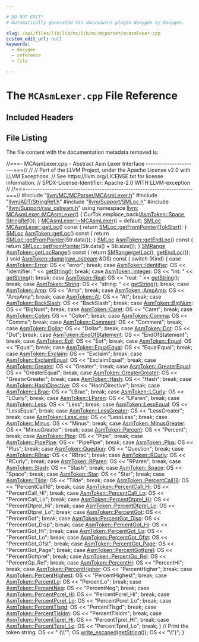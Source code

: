 ```yaml
---

# DO NOT EDIT!
# Automatically generated via docusaurus-plugin-doxygen by Doxygen.

slug: /api/files/lib/lib/mc/lib/mc/mcparser/mcasmlexer-cpp
custom_edit_url: null
keywords:
  - doxygen
  - reference
  - file

---
```





# The `MCAsmLexer.cpp` File Reference

<DoxygenPage pluginConfig={pluginConfig}>



## Included Headers

<IncludesList>
<IncludesListItem
  filePath="llvm/MC/MCParser/MCAsmLexer.h"
  permalink="/docs/api/files/include/include/llvm/include/llvm/mc/include/llvm/mc/mcparser/mcasmlexer-h"
  isLocal="true" />
<IncludesListItem
  filePath="llvm/ADT/StringRef.h"
  permalink="/docs/api/files/include/include/llvm/include/llvm/adt/stringref-h"
  isLocal="true" />
<IncludesListItem
  filePath="llvm/Support/SMLoc.h"
  permalink="/docs/api/files/include/include/llvm/include/llvm/support/smloc-h"
  isLocal="true" />
<IncludesListItem
  filePath="llvm/Support/raw_ostream.h"
  permalink="/docs/api/files/include/include/llvm/include/llvm/support/raw-ostream-h"
  isLocal="true" />
</IncludesList>


## File Listing

The file content with the documentation metadata removed is:

<ProgramListing>

<Link id="l00001" /><CodeLine lineNumber="1"><Highlight kind="comment">//===- MCAsmLexer.cpp - Abstract Asm Lexer Interface ----------------------===//</Highlight><Highlight kind="normal"></Highlight></CodeLine>
<Link id="l00002" /><CodeLine lineNumber="2"><Highlight kind="normal"></Highlight><Highlight kind="comment">//</Highlight><Highlight kind="normal"></Highlight></CodeLine>
<Link id="l00003" /><CodeLine lineNumber="3"><Highlight kind="normal"></Highlight><Highlight kind="comment">// Part of the LLVM Project, under the Apache License v2.0 with LLVM Exceptions.</Highlight><Highlight kind="normal"></Highlight></CodeLine>
<Link id="l00004" /><CodeLine lineNumber="4"><Highlight kind="normal"></Highlight><Highlight kind="comment">// See https://llvm.org/LICENSE.txt for license information.</Highlight><Highlight kind="normal"></Highlight></CodeLine>
<Link id="l00005" /><CodeLine lineNumber="5"><Highlight kind="normal"></Highlight><Highlight kind="comment">// SPDX-License-Identifier: Apache-2.0 WITH LLVM-exception</Highlight><Highlight kind="normal"></Highlight></CodeLine>
<Link id="l00006" /><CodeLine lineNumber="6"><Highlight kind="normal"></Highlight><Highlight kind="comment">//</Highlight><Highlight kind="normal"></Highlight></CodeLine>
<Link id="l00007" /><CodeLine lineNumber="7"><Highlight kind="normal"></Highlight><Highlight kind="comment">//===----------------------------------------------------------------------===//</Highlight><Highlight kind="normal"></Highlight></CodeLine>
<Link id="l00008" /><CodeLine lineNumber="8"><Highlight kind="normal"></Highlight></CodeLine>
<Link id="l00009" /><CodeLine lineNumber="9"><Highlight kind="normal"></Highlight><Highlight kind="preprocessor">#include &quot;<a href="/docs/api/files/include/include/llvm/include/llvm/mc/include/llvm/mc/mcparser/mcasmlexer-h">llvm/MC/MCParser/MCAsmLexer.h</a>&quot;</Highlight><Highlight kind="normal"></Highlight></CodeLine>
<Link id="l00010" /><CodeLine lineNumber="10"><Highlight kind="normal"></Highlight><Highlight kind="preprocessor">#include &quot;<a href="/docs/api/files/include/include/llvm/include/llvm/adt/stringref-h">llvm/ADT/StringRef.h</a>&quot;</Highlight><Highlight kind="normal"></Highlight></CodeLine>
<Link id="l00011" /><CodeLine lineNumber="11"><Highlight kind="normal"></Highlight><Highlight kind="preprocessor">#include &quot;<a href="/docs/api/files/include/include/llvm/include/llvm/support/smloc-h">llvm/Support/SMLoc.h</a>&quot;</Highlight><Highlight kind="normal"></Highlight></CodeLine>
<Link id="l00012" /><CodeLine lineNumber="12"><Highlight kind="normal"></Highlight><Highlight kind="preprocessor">#include &quot;<a href="/docs/api/files/include/include/llvm/include/llvm/support/raw-ostream-h">llvm/Support/raw&#95;ostream.h</a>&quot;</Highlight><Highlight kind="normal"></Highlight></CodeLine>
<Link id="l00013" /><CodeLine lineNumber="13"><Highlight kind="normal"></Highlight></CodeLine>
<Link id="l00014" /><CodeLine lineNumber="14"><Highlight kind="normal"></Highlight><Highlight kind="keyword">using namespace </Highlight><Highlight kind="normal"><a href="/docs/api/namespaces/llvm">llvm</a>;</Highlight></CodeLine>
<Link id="l00015" /><CodeLine lineNumber="15"><Highlight kind="normal"></Highlight></CodeLine>
<Link id="l00016" /><CodeLine lineNumber="16" lineLink="/docs/api/classes/llvm/mcasmlexer/#a8cc9a9558fc4a9b798c4e4e678a10d83"><Highlight kind="normal"><a href="/docs/api/classes/llvm/mcasmlexer/#a8cc9a9558fc4a9b798c4e4e678a10d83">MCAsmLexer::MCAsmLexer</a>() &#123;</Highlight></CodeLine>
<Link id="l00017" /><CodeLine lineNumber="17"><Highlight kind="normal">  CurTok.emplace&#95;back(<a href="/docs/api/classes/llvm/asmtoken/#ab4316e41520ea53f789582c25bbec039a1ff20331fe667c9bf3a49cc28516155e">AsmToken::Space</a>, <a href="/docs/api/classes/llvm/stringref">StringRef</a>());</Highlight></CodeLine>
<Link id="l00018" /><CodeLine lineNumber="18"><Highlight kind="normal">&#125;</Highlight></CodeLine>
<Link id="l00019" /><CodeLine lineNumber="19"><Highlight kind="normal"></Highlight></CodeLine>
<Link id="l00020" /><CodeLine lineNumber="20"><Highlight kind="normal"><a href="/docs/api/classes/llvm/mcasmlexer/#abbdbaf82bb70736c2652c0e2d12e463c">MCAsmLexer::~MCAsmLexer</a>() = </Highlight><Highlight kind="keywordflow">default</Highlight><Highlight kind="normal">;</Highlight></CodeLine>
<Link id="l00021" /><CodeLine lineNumber="21"><Highlight kind="normal"></Highlight></CodeLine>
<Link id="l00022" /><CodeLine lineNumber="22" lineLink="/docs/api/classes/llvm/mcasmlexer/#a54bfbf3752a7a79c026b8ffe73308cb6"><Highlight kind="normal"><a href="/docs/api/classes/llvm/smloc">SMLoc</a> <a href="/docs/api/classes/llvm/mcasmlexer/#a54bfbf3752a7a79c026b8ffe73308cb6">MCAsmLexer::getLoc</a>()</Highlight><Highlight kind="keyword"> const </Highlight><Highlight kind="normal">&#123;</Highlight></CodeLine>
<Link id="l00023" /><CodeLine lineNumber="23"><Highlight kind="normal">  </Highlight><Highlight kind="keywordflow">return</Highlight><Highlight kind="normal"> <a href="/docs/api/classes/llvm/smloc/#a16ebb09610e55f63cfc55f28e3a56ad5">SMLoc::getFromPointer</a>(<a href="/docs/api/classes/llvm/mcasmlexer/#aac2076dcf6a840f61d7fe9a8c4700f19">TokStart</a>);</Highlight></CodeLine>
<Link id="l00024" /><CodeLine lineNumber="24"><Highlight kind="normal">&#125;</Highlight></CodeLine>
<Link id="l00025" /><CodeLine lineNumber="25"><Highlight kind="normal"></Highlight></CodeLine>
<Link id="l00026" /><CodeLine lineNumber="26" lineLink="/docs/api/classes/llvm/asmtoken/#a16611db1be4d04f03c570d9302504c04"><Highlight kind="normal"><a href="/docs/api/classes/llvm/smloc">SMLoc</a> <a href="/docs/api/classes/llvm/asmtoken/#a16611db1be4d04f03c570d9302504c04">AsmToken::getLoc</a>()</Highlight><Highlight kind="keyword"> const </Highlight><Highlight kind="normal">&#123;</Highlight></CodeLine>
<Link id="l00027" /><CodeLine lineNumber="27"><Highlight kind="normal">  </Highlight><Highlight kind="keywordflow">return</Highlight><Highlight kind="normal"> <a href="/docs/api/classes/llvm/smloc/#a16ebb09610e55f63cfc55f28e3a56ad5">SMLoc::getFromPointer</a>(Str.data());</Highlight></CodeLine>
<Link id="l00028" /><CodeLine lineNumber="28"><Highlight kind="normal">&#125;</Highlight></CodeLine>
<Link id="l00029" /><CodeLine lineNumber="29"><Highlight kind="normal"></Highlight></CodeLine>
<Link id="l00030" /><CodeLine lineNumber="30" lineLink="/docs/api/classes/llvm/asmtoken/#a9e6496a765eb2a14512ca0d5f48185fa"><Highlight kind="normal"><a href="/docs/api/classes/llvm/smloc">SMLoc</a> <a href="/docs/api/classes/llvm/asmtoken/#a9e6496a765eb2a14512ca0d5f48185fa">AsmToken::getEndLoc</a>()</Highlight><Highlight kind="keyword"> const </Highlight><Highlight kind="normal">&#123;</Highlight></CodeLine>
<Link id="l00031" /><CodeLine lineNumber="31"><Highlight kind="normal">  </Highlight><Highlight kind="keywordflow">return</Highlight><Highlight kind="normal"> <a href="/docs/api/classes/llvm/smloc/#a16ebb09610e55f63cfc55f28e3a56ad5">SMLoc::getFromPointer</a>(Str.data() + Str.size());</Highlight></CodeLine>
<Link id="l00032" /><CodeLine lineNumber="32"><Highlight kind="normal">&#125;</Highlight></CodeLine>
<Link id="l00033" /><CodeLine lineNumber="33"><Highlight kind="normal"></Highlight></CodeLine>
<Link id="l00034" /><CodeLine lineNumber="34" lineLink="/docs/api/classes/llvm/asmtoken/#ad7c6d7b4ff05167be0f9ede415eedaf5"><Highlight kind="normal"><a href="/docs/api/classes/llvm/smrange">SMRange</a> <a href="/docs/api/classes/llvm/asmtoken/#ad7c6d7b4ff05167be0f9ede415eedaf5">AsmToken::getLocRange</a>()</Highlight><Highlight kind="keyword"> const </Highlight><Highlight kind="normal">&#123;</Highlight></CodeLine>
<Link id="l00035" /><CodeLine lineNumber="35"><Highlight kind="normal">  </Highlight><Highlight kind="keywordflow">return</Highlight><Highlight kind="normal"> <a href="/docs/api/classes/llvm/smrange">SMRange</a>(<a href="/docs/api/classes/llvm/asmtoken/#a16611db1be4d04f03c570d9302504c04">getLoc</a>(), <a href="/docs/api/classes/llvm/asmtoken/#a9e6496a765eb2a14512ca0d5f48185fa">getEndLoc</a>());</Highlight></CodeLine>
<Link id="l00036" /><CodeLine lineNumber="36"><Highlight kind="normal">&#125;</Highlight></CodeLine>
<Link id="l00037" /><CodeLine lineNumber="37"><Highlight kind="normal"></Highlight></CodeLine>
<Link id="l00038" /><CodeLine lineNumber="38" lineLink="/docs/api/classes/llvm/asmtoken/#a9e8e74c88aca8715d0c131ce35b75387"><Highlight kind="normal"></Highlight><Highlight kind="keywordtype">void</Highlight><Highlight kind="normal"> <a href="/docs/api/classes/llvm/asmtoken/#a9e8e74c88aca8715d0c131ce35b75387">AsmToken::dump</a>(<a href="/docs/api/classes/llvm/raw-ostream">raw&#95;ostream</a> &amp;OS)</Highlight><Highlight kind="keyword"> const </Highlight><Highlight kind="normal">&#123;</Highlight></CodeLine>
<Link id="l00039" /><CodeLine lineNumber="39"><Highlight kind="normal">  </Highlight><Highlight kind="keywordflow">switch</Highlight><Highlight kind="normal"> (Kind) &#123;</Highlight></CodeLine>
<Link id="l00040" /><CodeLine lineNumber="40"><Highlight kind="normal">  </Highlight><Highlight kind="keywordflow">case</Highlight><Highlight kind="normal"> <a href="/docs/api/classes/llvm/asmtoken/#ab4316e41520ea53f789582c25bbec039a1a7046e38c86395ad911f3f0d86b1012">AsmToken::Error</a>:</Highlight></CodeLine>
<Link id="l00041" /><CodeLine lineNumber="41"><Highlight kind="normal">    OS &lt;&lt; </Highlight><Highlight kind="stringliteral">&quot;error&quot;</Highlight><Highlight kind="normal">;</Highlight></CodeLine>
<Link id="l00042" /><CodeLine lineNumber="42"><Highlight kind="normal">    </Highlight><Highlight kind="keywordflow">break</Highlight><Highlight kind="normal">;</Highlight></CodeLine>
<Link id="l00043" /><CodeLine lineNumber="43"><Highlight kind="normal">  </Highlight><Highlight kind="keywordflow">case</Highlight><Highlight kind="normal"> <a href="/docs/api/classes/llvm/asmtoken/#ab4316e41520ea53f789582c25bbec039a806fe218bb80f0671afdad4cec36569b">AsmToken::Identifier</a>:</Highlight></CodeLine>
<Link id="l00044" /><CodeLine lineNumber="44"><Highlight kind="normal">    OS &lt;&lt; </Highlight><Highlight kind="stringliteral">&quot;identifier: &quot;</Highlight><Highlight kind="normal"> &lt;&lt; <a href="/docs/api/classes/llvm/asmtoken/#a3168618a19701d0fb78aefb4d4e664de">getString</a>();</Highlight></CodeLine>
<Link id="l00045" /><CodeLine lineNumber="45"><Highlight kind="normal">    </Highlight><Highlight kind="keywordflow">break</Highlight><Highlight kind="normal">;</Highlight></CodeLine>
<Link id="l00046" /><CodeLine lineNumber="46"><Highlight kind="normal">  </Highlight><Highlight kind="keywordflow">case</Highlight><Highlight kind="normal"> <a href="/docs/api/classes/llvm/asmtoken/#ab4316e41520ea53f789582c25bbec039a2369278b71442a32bd6a7f6a6f411033">AsmToken::Integer</a>:</Highlight></CodeLine>
<Link id="l00047" /><CodeLine lineNumber="47"><Highlight kind="normal">    OS &lt;&lt; </Highlight><Highlight kind="stringliteral">&quot;int: &quot;</Highlight><Highlight kind="normal"> &lt;&lt; <a href="/docs/api/classes/llvm/asmtoken/#a3168618a19701d0fb78aefb4d4e664de">getString</a>();</Highlight></CodeLine>
<Link id="l00048" /><CodeLine lineNumber="48"><Highlight kind="normal">    </Highlight><Highlight kind="keywordflow">break</Highlight><Highlight kind="normal">;</Highlight></CodeLine>
<Link id="l00049" /><CodeLine lineNumber="49"><Highlight kind="normal">  </Highlight><Highlight kind="keywordflow">case</Highlight><Highlight kind="normal"> <a href="/docs/api/classes/llvm/asmtoken/#ab4316e41520ea53f789582c25bbec039ad1efc309b8dfe9289db5493d71569f0b">AsmToken::Real</a>:</Highlight></CodeLine>
<Link id="l00050" /><CodeLine lineNumber="50"><Highlight kind="normal">    OS &lt;&lt; </Highlight><Highlight kind="stringliteral">&quot;real: &quot;</Highlight><Highlight kind="normal"> &lt;&lt; <a href="/docs/api/classes/llvm/asmtoken/#a3168618a19701d0fb78aefb4d4e664de">getString</a>();</Highlight></CodeLine>
<Link id="l00051" /><CodeLine lineNumber="51"><Highlight kind="normal">    </Highlight><Highlight kind="keywordflow">break</Highlight><Highlight kind="normal">;</Highlight></CodeLine>
<Link id="l00052" /><CodeLine lineNumber="52"><Highlight kind="normal">  </Highlight><Highlight kind="keywordflow">case</Highlight><Highlight kind="normal"> <a href="/docs/api/classes/llvm/asmtoken/#ab4316e41520ea53f789582c25bbec039a18d693ac4253b089ce44aa602246fe58">AsmToken::String</a>:</Highlight></CodeLine>
<Link id="l00053" /><CodeLine lineNumber="53"><Highlight kind="normal">    OS &lt;&lt; </Highlight><Highlight kind="stringliteral">&quot;string: &quot;</Highlight><Highlight kind="normal"> &lt;&lt; <a href="/docs/api/classes/llvm/asmtoken/#a3168618a19701d0fb78aefb4d4e664de">getString</a>();</Highlight></CodeLine>
<Link id="l00054" /><CodeLine lineNumber="54"><Highlight kind="normal">    </Highlight><Highlight kind="keywordflow">break</Highlight><Highlight kind="normal">;</Highlight></CodeLine>
<Link id="l00055" /><CodeLine lineNumber="55"><Highlight kind="normal"></Highlight></CodeLine>
<Link id="l00056" /><CodeLine lineNumber="56"><Highlight kind="normal">  </Highlight><Highlight kind="keywordflow">case</Highlight><Highlight kind="normal"> <a href="/docs/api/classes/llvm/asmtoken/#ab4316e41520ea53f789582c25bbec039a829ba931cbc81b6741c399abca551130">AsmToken::Amp</a>:                OS &lt;&lt; </Highlight><Highlight kind="stringliteral">&quot;Amp&quot;</Highlight><Highlight kind="normal">; </Highlight><Highlight kind="keywordflow">break</Highlight><Highlight kind="normal">;</Highlight></CodeLine>
<Link id="l00057" /><CodeLine lineNumber="57"><Highlight kind="normal">  </Highlight><Highlight kind="keywordflow">case</Highlight><Highlight kind="normal"> <a href="/docs/api/classes/llvm/asmtoken/#ab4316e41520ea53f789582c25bbec039a4f6152e3e4d07396f01fcee52f9e6a8d">AsmToken::AmpAmp</a>:             OS &lt;&lt; </Highlight><Highlight kind="stringliteral">&quot;AmpAmp&quot;</Highlight><Highlight kind="normal">; </Highlight><Highlight kind="keywordflow">break</Highlight><Highlight kind="normal">;</Highlight></CodeLine>
<Link id="l00058" /><CodeLine lineNumber="58"><Highlight kind="normal">  </Highlight><Highlight kind="keywordflow">case</Highlight><Highlight kind="normal"> <a href="/docs/api/classes/llvm/asmtoken/#ab4316e41520ea53f789582c25bbec039a4aeb4b633eccde6dcae9b02af09c8302">AsmToken::At</a>:                 OS &lt;&lt; </Highlight><Highlight kind="stringliteral">&quot;At&quot;</Highlight><Highlight kind="normal">; </Highlight><Highlight kind="keywordflow">break</Highlight><Highlight kind="normal">;</Highlight></CodeLine>
<Link id="l00059" /><CodeLine lineNumber="59"><Highlight kind="normal">  </Highlight><Highlight kind="keywordflow">case</Highlight><Highlight kind="normal"> <a href="/docs/api/classes/llvm/asmtoken/#ab4316e41520ea53f789582c25bbec039a3690783ddbc5a9d0f0f3c94f48dcf052">AsmToken::BackSlash</a>:          OS &lt;&lt; </Highlight><Highlight kind="stringliteral">&quot;BackSlash&quot;</Highlight><Highlight kind="normal">; </Highlight><Highlight kind="keywordflow">break</Highlight><Highlight kind="normal">;</Highlight></CodeLine>
<Link id="l00060" /><CodeLine lineNumber="60"><Highlight kind="normal">  </Highlight><Highlight kind="keywordflow">case</Highlight><Highlight kind="normal"> <a href="/docs/api/classes/llvm/asmtoken/#ab4316e41520ea53f789582c25bbec039a8792e8ff663b631c3d0069d1655c7b45">AsmToken::BigNum</a>:             OS &lt;&lt; </Highlight><Highlight kind="stringliteral">&quot;BigNum&quot;</Highlight><Highlight kind="normal">; </Highlight><Highlight kind="keywordflow">break</Highlight><Highlight kind="normal">;</Highlight></CodeLine>
<Link id="l00061" /><CodeLine lineNumber="61"><Highlight kind="normal">  </Highlight><Highlight kind="keywordflow">case</Highlight><Highlight kind="normal"> <a href="/docs/api/classes/llvm/asmtoken/#ab4316e41520ea53f789582c25bbec039a37166ce08fbc1f81e0b1637575f3f116">AsmToken::Caret</a>:              OS &lt;&lt; </Highlight><Highlight kind="stringliteral">&quot;Caret&quot;</Highlight><Highlight kind="normal">; </Highlight><Highlight kind="keywordflow">break</Highlight><Highlight kind="normal">;</Highlight></CodeLine>
<Link id="l00062" /><CodeLine lineNumber="62"><Highlight kind="normal">  </Highlight><Highlight kind="keywordflow">case</Highlight><Highlight kind="normal"> <a href="/docs/api/classes/llvm/asmtoken/#ab4316e41520ea53f789582c25bbec039a29a91140113f0cc0421255bec47955f5">AsmToken::Colon</a>:              OS &lt;&lt; </Highlight><Highlight kind="stringliteral">&quot;Colon&quot;</Highlight><Highlight kind="normal">; </Highlight><Highlight kind="keywordflow">break</Highlight><Highlight kind="normal">;</Highlight></CodeLine>
<Link id="l00063" /><CodeLine lineNumber="63"><Highlight kind="normal">  </Highlight><Highlight kind="keywordflow">case</Highlight><Highlight kind="normal"> <a href="/docs/api/classes/llvm/asmtoken/#ab4316e41520ea53f789582c25bbec039ac4b2675d2cb80935b789d9f140092e25">AsmToken::Comma</a>:              OS &lt;&lt; </Highlight><Highlight kind="stringliteral">&quot;Comma&quot;</Highlight><Highlight kind="normal">; </Highlight><Highlight kind="keywordflow">break</Highlight><Highlight kind="normal">;</Highlight></CodeLine>
<Link id="l00064" /><CodeLine lineNumber="64"><Highlight kind="normal">  </Highlight><Highlight kind="keywordflow">case</Highlight><Highlight kind="normal"> <a href="/docs/api/classes/llvm/asmtoken/#ab4316e41520ea53f789582c25bbec039a0765774402d06b304b3f4bee2e6231ed">AsmToken::Comment</a>:            OS &lt;&lt; </Highlight><Highlight kind="stringliteral">&quot;Comment&quot;</Highlight><Highlight kind="normal">; </Highlight><Highlight kind="keywordflow">break</Highlight><Highlight kind="normal">;</Highlight></CodeLine>
<Link id="l00065" /><CodeLine lineNumber="65"><Highlight kind="normal">  </Highlight><Highlight kind="keywordflow">case</Highlight><Highlight kind="normal"> <a href="/docs/api/classes/llvm/asmtoken/#ab4316e41520ea53f789582c25bbec039aaf57ac1b90bbb375414e2fd3fc15bf4c">AsmToken::Dollar</a>:             OS &lt;&lt; </Highlight><Highlight kind="stringliteral">&quot;Dollar&quot;</Highlight><Highlight kind="normal">; </Highlight><Highlight kind="keywordflow">break</Highlight><Highlight kind="normal">;</Highlight></CodeLine>
<Link id="l00066" /><CodeLine lineNumber="66"><Highlight kind="normal">  </Highlight><Highlight kind="keywordflow">case</Highlight><Highlight kind="normal"> <a href="/docs/api/classes/llvm/asmtoken/#ab4316e41520ea53f789582c25bbec039ae95926c6ea560f4332395213cc7519e9">AsmToken::Dot</a>:                OS &lt;&lt; </Highlight><Highlight kind="stringliteral">&quot;Dot&quot;</Highlight><Highlight kind="normal">; </Highlight><Highlight kind="keywordflow">break</Highlight><Highlight kind="normal">;</Highlight></CodeLine>
<Link id="l00067" /><CodeLine lineNumber="67"><Highlight kind="normal">  </Highlight><Highlight kind="keywordflow">case</Highlight><Highlight kind="normal"> <a href="/docs/api/classes/llvm/asmtoken/#ab4316e41520ea53f789582c25bbec039ae10c5f59f330bfd15608e1dda213a98f">AsmToken::EndOfStatement</a>:     OS &lt;&lt; </Highlight><Highlight kind="stringliteral">&quot;EndOfStatement&quot;</Highlight><Highlight kind="normal">; </Highlight><Highlight kind="keywordflow">break</Highlight><Highlight kind="normal">;</Highlight></CodeLine>
<Link id="l00068" /><CodeLine lineNumber="68"><Highlight kind="normal">  </Highlight><Highlight kind="keywordflow">case</Highlight><Highlight kind="normal"> <a href="/docs/api/classes/llvm/asmtoken/#ab4316e41520ea53f789582c25bbec039a14d71ecb88bb35bca6ec98ef99813bad">AsmToken::Eof</a>:                OS &lt;&lt; </Highlight><Highlight kind="stringliteral">&quot;Eof&quot;</Highlight><Highlight kind="normal">; </Highlight><Highlight kind="keywordflow">break</Highlight><Highlight kind="normal">;</Highlight></CodeLine>
<Link id="l00069" /><CodeLine lineNumber="69"><Highlight kind="normal">  </Highlight><Highlight kind="keywordflow">case</Highlight><Highlight kind="normal"> <a href="/docs/api/classes/llvm/asmtoken/#ab4316e41520ea53f789582c25bbec039aaf27951b9eea060afd2ae6a01e8a8e0e">AsmToken::Equal</a>:              OS &lt;&lt; </Highlight><Highlight kind="stringliteral">&quot;Equal&quot;</Highlight><Highlight kind="normal">; </Highlight><Highlight kind="keywordflow">break</Highlight><Highlight kind="normal">;</Highlight></CodeLine>
<Link id="l00070" /><CodeLine lineNumber="70"><Highlight kind="normal">  </Highlight><Highlight kind="keywordflow">case</Highlight><Highlight kind="normal"> <a href="/docs/api/classes/llvm/asmtoken/#ab4316e41520ea53f789582c25bbec039a8d7d001fb130f9f7daa5b8f1b3ca3044">AsmToken::EqualEqual</a>:         OS &lt;&lt; </Highlight><Highlight kind="stringliteral">&quot;EqualEqual&quot;</Highlight><Highlight kind="normal">; </Highlight><Highlight kind="keywordflow">break</Highlight><Highlight kind="normal">;</Highlight></CodeLine>
<Link id="l00071" /><CodeLine lineNumber="71"><Highlight kind="normal">  </Highlight><Highlight kind="keywordflow">case</Highlight><Highlight kind="normal"> <a href="/docs/api/classes/llvm/asmtoken/#ab4316e41520ea53f789582c25bbec039af475f82c0aa5e42ef5751dcdc3bee49f">AsmToken::Exclaim</a>:            OS &lt;&lt; </Highlight><Highlight kind="stringliteral">&quot;Exclaim&quot;</Highlight><Highlight kind="normal">; </Highlight><Highlight kind="keywordflow">break</Highlight><Highlight kind="normal">;</Highlight></CodeLine>
<Link id="l00072" /><CodeLine lineNumber="72"><Highlight kind="normal">  </Highlight><Highlight kind="keywordflow">case</Highlight><Highlight kind="normal"> <a href="/docs/api/classes/llvm/asmtoken/#ab4316e41520ea53f789582c25bbec039ad8f908421e23922e29e64df58fb3f61f">AsmToken::ExclaimEqual</a>:       OS &lt;&lt; </Highlight><Highlight kind="stringliteral">&quot;ExclaimEqual&quot;</Highlight><Highlight kind="normal">; </Highlight><Highlight kind="keywordflow">break</Highlight><Highlight kind="normal">;</Highlight></CodeLine>
<Link id="l00073" /><CodeLine lineNumber="73"><Highlight kind="normal">  </Highlight><Highlight kind="keywordflow">case</Highlight><Highlight kind="normal"> <a href="/docs/api/classes/llvm/asmtoken/#ab4316e41520ea53f789582c25bbec039a0bf4b7df9c117d60974b94c95d778fc3">AsmToken::Greater</a>:            OS &lt;&lt; </Highlight><Highlight kind="stringliteral">&quot;Greater&quot;</Highlight><Highlight kind="normal">; </Highlight><Highlight kind="keywordflow">break</Highlight><Highlight kind="normal">;</Highlight></CodeLine>
<Link id="l00074" /><CodeLine lineNumber="74"><Highlight kind="normal">  </Highlight><Highlight kind="keywordflow">case</Highlight><Highlight kind="normal"> <a href="/docs/api/classes/llvm/asmtoken/#ab4316e41520ea53f789582c25bbec039a59fc39402b39f6d595004effefd091c3">AsmToken::GreaterEqual</a>:       OS &lt;&lt; </Highlight><Highlight kind="stringliteral">&quot;GreaterEqual&quot;</Highlight><Highlight kind="normal">; </Highlight><Highlight kind="keywordflow">break</Highlight><Highlight kind="normal">;</Highlight></CodeLine>
<Link id="l00075" /><CodeLine lineNumber="75"><Highlight kind="normal">  </Highlight><Highlight kind="keywordflow">case</Highlight><Highlight kind="normal"> <a href="/docs/api/classes/llvm/asmtoken/#ab4316e41520ea53f789582c25bbec039aa196e2a16fa7cc608b18b2bb7c0db3c3">AsmToken::GreaterGreater</a>:     OS &lt;&lt; </Highlight><Highlight kind="stringliteral">&quot;GreaterGreater&quot;</Highlight><Highlight kind="normal">; </Highlight><Highlight kind="keywordflow">break</Highlight><Highlight kind="normal">;</Highlight></CodeLine>
<Link id="l00076" /><CodeLine lineNumber="76"><Highlight kind="normal">  </Highlight><Highlight kind="keywordflow">case</Highlight><Highlight kind="normal"> <a href="/docs/api/classes/llvm/asmtoken/#ab4316e41520ea53f789582c25bbec039a8008076fe2821cf033daf56965fd748b">AsmToken::Hash</a>:               OS &lt;&lt; </Highlight><Highlight kind="stringliteral">&quot;Hash&quot;</Highlight><Highlight kind="normal">; </Highlight><Highlight kind="keywordflow">break</Highlight><Highlight kind="normal">;</Highlight></CodeLine>
<Link id="l00077" /><CodeLine lineNumber="77"><Highlight kind="normal">  </Highlight><Highlight kind="keywordflow">case</Highlight><Highlight kind="normal"> <a href="/docs/api/classes/llvm/asmtoken/#ab4316e41520ea53f789582c25bbec039a5ed906a629ca3518e4b230146dff4c7a">AsmToken::HashDirective</a>:      OS &lt;&lt; </Highlight><Highlight kind="stringliteral">&quot;HashDirective&quot;</Highlight><Highlight kind="normal">; </Highlight><Highlight kind="keywordflow">break</Highlight><Highlight kind="normal">;</Highlight></CodeLine>
<Link id="l00078" /><CodeLine lineNumber="78"><Highlight kind="normal">  </Highlight><Highlight kind="keywordflow">case</Highlight><Highlight kind="normal"> <a href="/docs/api/classes/llvm/asmtoken/#ab4316e41520ea53f789582c25bbec039a33f6b27b4c0cd2e6d1e970ea90de765d">AsmToken::LBrac</a>:              OS &lt;&lt; </Highlight><Highlight kind="stringliteral">&quot;LBrac&quot;</Highlight><Highlight kind="normal">; </Highlight><Highlight kind="keywordflow">break</Highlight><Highlight kind="normal">;</Highlight></CodeLine>
<Link id="l00079" /><CodeLine lineNumber="79"><Highlight kind="normal">  </Highlight><Highlight kind="keywordflow">case</Highlight><Highlight kind="normal"> <a href="/docs/api/classes/llvm/asmtoken/#ab4316e41520ea53f789582c25bbec039a940bbb142e7bb0990d40889426def99c">AsmToken::LCurly</a>:             OS &lt;&lt; </Highlight><Highlight kind="stringliteral">&quot;LCurly&quot;</Highlight><Highlight kind="normal">; </Highlight><Highlight kind="keywordflow">break</Highlight><Highlight kind="normal">;</Highlight></CodeLine>
<Link id="l00080" /><CodeLine lineNumber="80"><Highlight kind="normal">  </Highlight><Highlight kind="keywordflow">case</Highlight><Highlight kind="normal"> <a href="/docs/api/classes/llvm/asmtoken/#ab4316e41520ea53f789582c25bbec039a85fc8bab3d6f4fa71b0d876dd9a96e1a">AsmToken::LParen</a>:             OS &lt;&lt; </Highlight><Highlight kind="stringliteral">&quot;LParen&quot;</Highlight><Highlight kind="normal">; </Highlight><Highlight kind="keywordflow">break</Highlight><Highlight kind="normal">;</Highlight></CodeLine>
<Link id="l00081" /><CodeLine lineNumber="81"><Highlight kind="normal">  </Highlight><Highlight kind="keywordflow">case</Highlight><Highlight kind="normal"> <a href="/docs/api/classes/llvm/asmtoken/#ab4316e41520ea53f789582c25bbec039a8ed7ac51e3a2326ae92b40e8154d0e6b">AsmToken::Less</a>:               OS &lt;&lt; </Highlight><Highlight kind="stringliteral">&quot;Less&quot;</Highlight><Highlight kind="normal">; </Highlight><Highlight kind="keywordflow">break</Highlight><Highlight kind="normal">;</Highlight></CodeLine>
<Link id="l00082" /><CodeLine lineNumber="82"><Highlight kind="normal">  </Highlight><Highlight kind="keywordflow">case</Highlight><Highlight kind="normal"> <a href="/docs/api/classes/llvm/asmtoken/#ab4316e41520ea53f789582c25bbec039a42a1d2e47b0e72229b4527397e7bd3f6">AsmToken::LessEqual</a>:          OS &lt;&lt; </Highlight><Highlight kind="stringliteral">&quot;LessEqual&quot;</Highlight><Highlight kind="normal">; </Highlight><Highlight kind="keywordflow">break</Highlight><Highlight kind="normal">;</Highlight></CodeLine>
<Link id="l00083" /><CodeLine lineNumber="83"><Highlight kind="normal">  </Highlight><Highlight kind="keywordflow">case</Highlight><Highlight kind="normal"> <a href="/docs/api/classes/llvm/asmtoken/#ab4316e41520ea53f789582c25bbec039a75b12bfe9ad391209f61bd77d198ac3d">AsmToken::LessGreater</a>:        OS &lt;&lt; </Highlight><Highlight kind="stringliteral">&quot;LessGreater&quot;</Highlight><Highlight kind="normal">; </Highlight><Highlight kind="keywordflow">break</Highlight><Highlight kind="normal">;</Highlight></CodeLine>
<Link id="l00084" /><CodeLine lineNumber="84"><Highlight kind="normal">  </Highlight><Highlight kind="keywordflow">case</Highlight><Highlight kind="normal"> <a href="/docs/api/classes/llvm/asmtoken/#ab4316e41520ea53f789582c25bbec039a2cd2ef0141924332a5db5c4d67a58d76">AsmToken::LessLess</a>:           OS &lt;&lt; </Highlight><Highlight kind="stringliteral">&quot;LessLess&quot;</Highlight><Highlight kind="normal">; </Highlight><Highlight kind="keywordflow">break</Highlight><Highlight kind="normal">;</Highlight></CodeLine>
<Link id="l00085" /><CodeLine lineNumber="85"><Highlight kind="normal">  </Highlight><Highlight kind="keywordflow">case</Highlight><Highlight kind="normal"> <a href="/docs/api/classes/llvm/asmtoken/#ab4316e41520ea53f789582c25bbec039a1189cff13fec34dee4d501f4d7a7e3a2">AsmToken::Minus</a>:              OS &lt;&lt; </Highlight><Highlight kind="stringliteral">&quot;Minus&quot;</Highlight><Highlight kind="normal">; </Highlight><Highlight kind="keywordflow">break</Highlight><Highlight kind="normal">;</Highlight></CodeLine>
<Link id="l00086" /><CodeLine lineNumber="86"><Highlight kind="normal">  </Highlight><Highlight kind="keywordflow">case</Highlight><Highlight kind="normal"> <a href="/docs/api/classes/llvm/asmtoken/#ab4316e41520ea53f789582c25bbec039ab7565cea737f907e6d9d8a66b2f20a19">AsmToken::MinusGreater</a>:       OS &lt;&lt; </Highlight><Highlight kind="stringliteral">&quot;MinusGreater&quot;</Highlight><Highlight kind="normal">; </Highlight><Highlight kind="keywordflow">break</Highlight><Highlight kind="normal">;</Highlight></CodeLine>
<Link id="l00087" /><CodeLine lineNumber="87"><Highlight kind="normal">  </Highlight><Highlight kind="keywordflow">case</Highlight><Highlight kind="normal"> <a href="/docs/api/classes/llvm/asmtoken/#ab4316e41520ea53f789582c25bbec039a3307eed2aff3782f3d420aebbe433486">AsmToken::Percent</a>:            OS &lt;&lt; </Highlight><Highlight kind="stringliteral">&quot;Percent&quot;</Highlight><Highlight kind="normal">; </Highlight><Highlight kind="keywordflow">break</Highlight><Highlight kind="normal">;</Highlight></CodeLine>
<Link id="l00088" /><CodeLine lineNumber="88"><Highlight kind="normal">  </Highlight><Highlight kind="keywordflow">case</Highlight><Highlight kind="normal"> <a href="/docs/api/classes/llvm/asmtoken/#ab4316e41520ea53f789582c25bbec039a7da9940ae6624563c0ff853d5fa7abc5">AsmToken::Pipe</a>:               OS &lt;&lt; </Highlight><Highlight kind="stringliteral">&quot;Pipe&quot;</Highlight><Highlight kind="normal">; </Highlight><Highlight kind="keywordflow">break</Highlight><Highlight kind="normal">;</Highlight></CodeLine>
<Link id="l00089" /><CodeLine lineNumber="89"><Highlight kind="normal">  </Highlight><Highlight kind="keywordflow">case</Highlight><Highlight kind="normal"> <a href="/docs/api/classes/llvm/asmtoken/#ab4316e41520ea53f789582c25bbec039aa74a0718c3470a543bb0b0a865d3fc68">AsmToken::PipePipe</a>:           OS &lt;&lt; </Highlight><Highlight kind="stringliteral">&quot;PipePipe&quot;</Highlight><Highlight kind="normal">; </Highlight><Highlight kind="keywordflow">break</Highlight><Highlight kind="normal">;</Highlight></CodeLine>
<Link id="l00090" /><CodeLine lineNumber="90"><Highlight kind="normal">  </Highlight><Highlight kind="keywordflow">case</Highlight><Highlight kind="normal"> <a href="/docs/api/classes/llvm/asmtoken/#ab4316e41520ea53f789582c25bbec039ac97d79769cee46bf3915460c278d5de6">AsmToken::Plus</a>:               OS &lt;&lt; </Highlight><Highlight kind="stringliteral">&quot;Plus&quot;</Highlight><Highlight kind="normal">; </Highlight><Highlight kind="keywordflow">break</Highlight><Highlight kind="normal">;</Highlight></CodeLine>
<Link id="l00091" /><CodeLine lineNumber="91"><Highlight kind="normal">  </Highlight><Highlight kind="keywordflow">case</Highlight><Highlight kind="normal"> <a href="/docs/api/classes/llvm/asmtoken/#ab4316e41520ea53f789582c25bbec039a5ee2ae41fbe7fbaa6e0d98b06e85ca4e">AsmToken::Question</a>:           OS &lt;&lt; </Highlight><Highlight kind="stringliteral">&quot;Question&quot;</Highlight><Highlight kind="normal">; </Highlight><Highlight kind="keywordflow">break</Highlight><Highlight kind="normal">;</Highlight></CodeLine>
<Link id="l00092" /><CodeLine lineNumber="92"><Highlight kind="normal">  </Highlight><Highlight kind="keywordflow">case</Highlight><Highlight kind="normal"> <a href="/docs/api/classes/llvm/asmtoken/#ab4316e41520ea53f789582c25bbec039a23ee1110c9b68d6faa5a6823d1a90740">AsmToken::RBrac</a>:              OS &lt;&lt; </Highlight><Highlight kind="stringliteral">&quot;RBrac&quot;</Highlight><Highlight kind="normal">; </Highlight><Highlight kind="keywordflow">break</Highlight><Highlight kind="normal">;</Highlight></CodeLine>
<Link id="l00093" /><CodeLine lineNumber="93"><Highlight kind="normal">  </Highlight><Highlight kind="keywordflow">case</Highlight><Highlight kind="normal"> <a href="/docs/api/classes/llvm/asmtoken/#ab4316e41520ea53f789582c25bbec039a3847b0adce89a393ecf0b359d8ff8646">AsmToken::RCurly</a>:             OS &lt;&lt; </Highlight><Highlight kind="stringliteral">&quot;RCurly&quot;</Highlight><Highlight kind="normal">; </Highlight><Highlight kind="keywordflow">break</Highlight><Highlight kind="normal">;</Highlight></CodeLine>
<Link id="l00094" /><CodeLine lineNumber="94"><Highlight kind="normal">  </Highlight><Highlight kind="keywordflow">case</Highlight><Highlight kind="normal"> <a href="/docs/api/classes/llvm/asmtoken/#ab4316e41520ea53f789582c25bbec039a94d3b37c4d0fe4ca14de941b7c905322">AsmToken::RParen</a>:             OS &lt;&lt; </Highlight><Highlight kind="stringliteral">&quot;RParen&quot;</Highlight><Highlight kind="normal">; </Highlight><Highlight kind="keywordflow">break</Highlight><Highlight kind="normal">;</Highlight></CodeLine>
<Link id="l00095" /><CodeLine lineNumber="95"><Highlight kind="normal">  </Highlight><Highlight kind="keywordflow">case</Highlight><Highlight kind="normal"> <a href="/docs/api/classes/llvm/asmtoken/#ab4316e41520ea53f789582c25bbec039a9416ef6f33208f9c76db8f44ca45e61a">AsmToken::Slash</a>:              OS &lt;&lt; </Highlight><Highlight kind="stringliteral">&quot;Slash&quot;</Highlight><Highlight kind="normal">; </Highlight><Highlight kind="keywordflow">break</Highlight><Highlight kind="normal">;</Highlight></CodeLine>
<Link id="l00096" /><CodeLine lineNumber="96"><Highlight kind="normal">  </Highlight><Highlight kind="keywordflow">case</Highlight><Highlight kind="normal"> <a href="/docs/api/classes/llvm/asmtoken/#ab4316e41520ea53f789582c25bbec039a1ff20331fe667c9bf3a49cc28516155e">AsmToken::Space</a>:              OS &lt;&lt; </Highlight><Highlight kind="stringliteral">&quot;Space&quot;</Highlight><Highlight kind="normal">; </Highlight><Highlight kind="keywordflow">break</Highlight><Highlight kind="normal">;</Highlight></CodeLine>
<Link id="l00097" /><CodeLine lineNumber="97"><Highlight kind="normal">  </Highlight><Highlight kind="keywordflow">case</Highlight><Highlight kind="normal"> <a href="/docs/api/classes/llvm/asmtoken/#ab4316e41520ea53f789582c25bbec039a871b85a46f471e616995b722df807211">AsmToken::Star</a>:               OS &lt;&lt; </Highlight><Highlight kind="stringliteral">&quot;Star&quot;</Highlight><Highlight kind="normal">; </Highlight><Highlight kind="keywordflow">break</Highlight><Highlight kind="normal">;</Highlight></CodeLine>
<Link id="l00098" /><CodeLine lineNumber="98"><Highlight kind="normal">  </Highlight><Highlight kind="keywordflow">case</Highlight><Highlight kind="normal"> <a href="/docs/api/classes/llvm/asmtoken/#ab4316e41520ea53f789582c25bbec039a151c8770a1290c7713e3a8490ee09471">AsmToken::Tilde</a>:              OS &lt;&lt; </Highlight><Highlight kind="stringliteral">&quot;Tilde&quot;</Highlight><Highlight kind="normal">; </Highlight><Highlight kind="keywordflow">break</Highlight><Highlight kind="normal">;</Highlight></CodeLine>
<Link id="l00099" /><CodeLine lineNumber="99"><Highlight kind="normal">  </Highlight><Highlight kind="keywordflow">case</Highlight><Highlight kind="normal"> <a href="/docs/api/classes/llvm/asmtoken/#ab4316e41520ea53f789582c25bbec039a00c4e8d8fb246b6b7aeed5c7b53ee299">AsmToken::PercentCall16</a>:      OS &lt;&lt; </Highlight><Highlight kind="stringliteral">&quot;PercentCall16&quot;</Highlight><Highlight kind="normal">; </Highlight><Highlight kind="keywordflow">break</Highlight><Highlight kind="normal">;</Highlight></CodeLine>
<Link id="l00100" /><CodeLine lineNumber="100"><Highlight kind="normal">  </Highlight><Highlight kind="keywordflow">case</Highlight><Highlight kind="normal"> <a href="/docs/api/classes/llvm/asmtoken/#ab4316e41520ea53f789582c25bbec039a707c1a6ff33be3833fa784e55c72d356">AsmToken::PercentCall&#95;Hi</a>:     OS &lt;&lt; </Highlight><Highlight kind="stringliteral">&quot;PercentCall&#95;Hi&quot;</Highlight><Highlight kind="normal">; </Highlight><Highlight kind="keywordflow">break</Highlight><Highlight kind="normal">;</Highlight></CodeLine>
<Link id="l00101" /><CodeLine lineNumber="101"><Highlight kind="normal">  </Highlight><Highlight kind="keywordflow">case</Highlight><Highlight kind="normal"> <a href="/docs/api/classes/llvm/asmtoken/#ab4316e41520ea53f789582c25bbec039a074f871580c44c082aa24aaafd8a238a">AsmToken::PercentCall&#95;Lo</a>:     OS &lt;&lt; </Highlight><Highlight kind="stringliteral">&quot;PercentCall&#95;Lo&quot;</Highlight><Highlight kind="normal">; </Highlight><Highlight kind="keywordflow">break</Highlight><Highlight kind="normal">;</Highlight></CodeLine>
<Link id="l00102" /><CodeLine lineNumber="102"><Highlight kind="normal">  </Highlight><Highlight kind="keywordflow">case</Highlight><Highlight kind="normal"> <a href="/docs/api/classes/llvm/asmtoken/#ab4316e41520ea53f789582c25bbec039a267b3c56c189ca7b2c22f3f5a29647fe">AsmToken::PercentDtprel&#95;Hi</a>:   OS &lt;&lt; </Highlight><Highlight kind="stringliteral">&quot;PercentDtprel&#95;Hi&quot;</Highlight><Highlight kind="normal">; </Highlight><Highlight kind="keywordflow">break</Highlight><Highlight kind="normal">;</Highlight></CodeLine>
<Link id="l00103" /><CodeLine lineNumber="103"><Highlight kind="normal">  </Highlight><Highlight kind="keywordflow">case</Highlight><Highlight kind="normal"> <a href="/docs/api/classes/llvm/asmtoken/#ab4316e41520ea53f789582c25bbec039aa8b764c71f0045677baab76623a52bcd">AsmToken::PercentDtprel&#95;Lo</a>:   OS &lt;&lt; </Highlight><Highlight kind="stringliteral">&quot;PercentDtprel&#95;Lo&quot;</Highlight><Highlight kind="normal">; </Highlight><Highlight kind="keywordflow">break</Highlight><Highlight kind="normal">;</Highlight></CodeLine>
<Link id="l00104" /><CodeLine lineNumber="104"><Highlight kind="normal">  </Highlight><Highlight kind="keywordflow">case</Highlight><Highlight kind="normal"> <a href="/docs/api/classes/llvm/asmtoken/#ab4316e41520ea53f789582c25bbec039a00774b22629d30aaa48e1c2bd537028b">AsmToken::PercentGot</a>:         OS &lt;&lt; </Highlight><Highlight kind="stringliteral">&quot;PercentGot&quot;</Highlight><Highlight kind="normal">; </Highlight><Highlight kind="keywordflow">break</Highlight><Highlight kind="normal">;</Highlight></CodeLine>
<Link id="l00105" /><CodeLine lineNumber="105"><Highlight kind="normal">  </Highlight><Highlight kind="keywordflow">case</Highlight><Highlight kind="normal"> <a href="/docs/api/classes/llvm/asmtoken/#ab4316e41520ea53f789582c25bbec039af1f8ea5e121b4bc15a5df42c055bd6d7">AsmToken::PercentGot&#95;Disp</a>:    OS &lt;&lt; </Highlight><Highlight kind="stringliteral">&quot;PercentGot&#95;Disp&quot;</Highlight><Highlight kind="normal">; </Highlight><Highlight kind="keywordflow">break</Highlight><Highlight kind="normal">;</Highlight></CodeLine>
<Link id="l00106" /><CodeLine lineNumber="106"><Highlight kind="normal">  </Highlight><Highlight kind="keywordflow">case</Highlight><Highlight kind="normal"> <a href="/docs/api/classes/llvm/asmtoken/#ab4316e41520ea53f789582c25bbec039ab0762694eece06d0f7a3a2079a4a4fc8">AsmToken::PercentGot&#95;Hi</a>:      OS &lt;&lt; </Highlight><Highlight kind="stringliteral">&quot;PercentGot&#95;Hi&quot;</Highlight><Highlight kind="normal">; </Highlight><Highlight kind="keywordflow">break</Highlight><Highlight kind="normal">;</Highlight></CodeLine>
<Link id="l00107" /><CodeLine lineNumber="107"><Highlight kind="normal">  </Highlight><Highlight kind="keywordflow">case</Highlight><Highlight kind="normal"> <a href="/docs/api/classes/llvm/asmtoken/#ab4316e41520ea53f789582c25bbec039a0c1d09e9bf3105cc4a9f0fdbd353573e">AsmToken::PercentGot&#95;Lo</a>:      OS &lt;&lt; </Highlight><Highlight kind="stringliteral">&quot;PercentGot&#95;Lo&quot;</Highlight><Highlight kind="normal">; </Highlight><Highlight kind="keywordflow">break</Highlight><Highlight kind="normal">;</Highlight></CodeLine>
<Link id="l00108" /><CodeLine lineNumber="108"><Highlight kind="normal">  </Highlight><Highlight kind="keywordflow">case</Highlight><Highlight kind="normal"> <a href="/docs/api/classes/llvm/asmtoken/#ab4316e41520ea53f789582c25bbec039ad1e2f5b48c997464f7959fc57dffc5f8">AsmToken::PercentGot&#95;Ofst</a>:    OS &lt;&lt; </Highlight><Highlight kind="stringliteral">&quot;PercentGot&#95;Ofst&quot;</Highlight><Highlight kind="normal">; </Highlight><Highlight kind="keywordflow">break</Highlight><Highlight kind="normal">;</Highlight></CodeLine>
<Link id="l00109" /><CodeLine lineNumber="109"><Highlight kind="normal">  </Highlight><Highlight kind="keywordflow">case</Highlight><Highlight kind="normal"> <a href="/docs/api/classes/llvm/asmtoken/#ab4316e41520ea53f789582c25bbec039a92f6b21bb33e8fed87795f60509087b9">AsmToken::PercentGot&#95;Page</a>:    OS &lt;&lt; </Highlight><Highlight kind="stringliteral">&quot;PercentGot&#95;Page&quot;</Highlight><Highlight kind="normal">; </Highlight><Highlight kind="keywordflow">break</Highlight><Highlight kind="normal">;</Highlight></CodeLine>
<Link id="l00110" /><CodeLine lineNumber="110"><Highlight kind="normal">  </Highlight><Highlight kind="keywordflow">case</Highlight><Highlight kind="normal"> <a href="/docs/api/classes/llvm/asmtoken/#ab4316e41520ea53f789582c25bbec039a0605e7b15189ad4dbaf2de310d8d71d6">AsmToken::PercentGottprel</a>:    OS &lt;&lt; </Highlight><Highlight kind="stringliteral">&quot;PercentGottprel&quot;</Highlight><Highlight kind="normal">; </Highlight><Highlight kind="keywordflow">break</Highlight><Highlight kind="normal">;</Highlight></CodeLine>
<Link id="l00111" /><CodeLine lineNumber="111"><Highlight kind="normal">  </Highlight><Highlight kind="keywordflow">case</Highlight><Highlight kind="normal"> <a href="/docs/api/classes/llvm/asmtoken/#ab4316e41520ea53f789582c25bbec039aceac274aaa62864ab0b60654281e237a">AsmToken::PercentGp&#95;Rel</a>:      OS &lt;&lt; </Highlight><Highlight kind="stringliteral">&quot;PercentGp&#95;Rel&quot;</Highlight><Highlight kind="normal">; </Highlight><Highlight kind="keywordflow">break</Highlight><Highlight kind="normal">;</Highlight></CodeLine>
<Link id="l00112" /><CodeLine lineNumber="112"><Highlight kind="normal">  </Highlight><Highlight kind="keywordflow">case</Highlight><Highlight kind="normal"> <a href="/docs/api/classes/llvm/asmtoken/#ab4316e41520ea53f789582c25bbec039a07aadc6194c34b01c1dbc32579382c1e">AsmToken::PercentHi</a>:          OS &lt;&lt; </Highlight><Highlight kind="stringliteral">&quot;PercentHi&quot;</Highlight><Highlight kind="normal">; </Highlight><Highlight kind="keywordflow">break</Highlight><Highlight kind="normal">;</Highlight></CodeLine>
<Link id="l00113" /><CodeLine lineNumber="113"><Highlight kind="normal">  </Highlight><Highlight kind="keywordflow">case</Highlight><Highlight kind="normal"> <a href="/docs/api/classes/llvm/asmtoken/#ab4316e41520ea53f789582c25bbec039a1889a8a107d7a02053f669a752290d2d">AsmToken::PercentHigher</a>:      OS &lt;&lt; </Highlight><Highlight kind="stringliteral">&quot;PercentHigher&quot;</Highlight><Highlight kind="normal">; </Highlight><Highlight kind="keywordflow">break</Highlight><Highlight kind="normal">;</Highlight></CodeLine>
<Link id="l00114" /><CodeLine lineNumber="114"><Highlight kind="normal">  </Highlight><Highlight kind="keywordflow">case</Highlight><Highlight kind="normal"> <a href="/docs/api/classes/llvm/asmtoken/#ab4316e41520ea53f789582c25bbec039ab00380bcbfc11a24a06d6ff70619f9fa">AsmToken::PercentHighest</a>:     OS &lt;&lt; </Highlight><Highlight kind="stringliteral">&quot;PercentHighest&quot;</Highlight><Highlight kind="normal">; </Highlight><Highlight kind="keywordflow">break</Highlight><Highlight kind="normal">;</Highlight></CodeLine>
<Link id="l00115" /><CodeLine lineNumber="115"><Highlight kind="normal">  </Highlight><Highlight kind="keywordflow">case</Highlight><Highlight kind="normal"> <a href="/docs/api/classes/llvm/asmtoken/#ab4316e41520ea53f789582c25bbec039ad3c8fae162d44bb21f7f39c853e85eca">AsmToken::PercentLo</a>:          OS &lt;&lt; </Highlight><Highlight kind="stringliteral">&quot;PercentLo&quot;</Highlight><Highlight kind="normal">; </Highlight><Highlight kind="keywordflow">break</Highlight><Highlight kind="normal">;</Highlight></CodeLine>
<Link id="l00116" /><CodeLine lineNumber="116"><Highlight kind="normal">  </Highlight><Highlight kind="keywordflow">case</Highlight><Highlight kind="normal"> <a href="/docs/api/classes/llvm/asmtoken/#ab4316e41520ea53f789582c25bbec039afe3b827d1ceee6cf5aaf0bb61cc1e77f">AsmToken::PercentNeg</a>:         OS &lt;&lt; </Highlight><Highlight kind="stringliteral">&quot;PercentNeg&quot;</Highlight><Highlight kind="normal">; </Highlight><Highlight kind="keywordflow">break</Highlight><Highlight kind="normal">;</Highlight></CodeLine>
<Link id="l00117" /><CodeLine lineNumber="117"><Highlight kind="normal">  </Highlight><Highlight kind="keywordflow">case</Highlight><Highlight kind="normal"> <a href="/docs/api/classes/llvm/asmtoken/#ab4316e41520ea53f789582c25bbec039a28be2810a4857bb3b0aad6844d80176e">AsmToken::PercentPcrel&#95;Hi</a>:    OS &lt;&lt; </Highlight><Highlight kind="stringliteral">&quot;PercentPcrel&#95;Hi&quot;</Highlight><Highlight kind="normal">; </Highlight><Highlight kind="keywordflow">break</Highlight><Highlight kind="normal">;</Highlight></CodeLine>
<Link id="l00118" /><CodeLine lineNumber="118"><Highlight kind="normal">  </Highlight><Highlight kind="keywordflow">case</Highlight><Highlight kind="normal"> <a href="/docs/api/classes/llvm/asmtoken/#ab4316e41520ea53f789582c25bbec039a7aa2c1d1de0fe4ef4d1d2275632aa6a1">AsmToken::PercentPcrel&#95;Lo</a>:    OS &lt;&lt; </Highlight><Highlight kind="stringliteral">&quot;PercentPcrel&#95;Lo&quot;</Highlight><Highlight kind="normal">; </Highlight><Highlight kind="keywordflow">break</Highlight><Highlight kind="normal">;</Highlight></CodeLine>
<Link id="l00119" /><CodeLine lineNumber="119"><Highlight kind="normal">  </Highlight><Highlight kind="keywordflow">case</Highlight><Highlight kind="normal"> <a href="/docs/api/classes/llvm/asmtoken/#ab4316e41520ea53f789582c25bbec039a8f666b660d975090f718938ee00fe9fc">AsmToken::PercentTlsgd</a>:       OS &lt;&lt; </Highlight><Highlight kind="stringliteral">&quot;PercentTlsgd&quot;</Highlight><Highlight kind="normal">; </Highlight><Highlight kind="keywordflow">break</Highlight><Highlight kind="normal">;</Highlight></CodeLine>
<Link id="l00120" /><CodeLine lineNumber="120"><Highlight kind="normal">  </Highlight><Highlight kind="keywordflow">case</Highlight><Highlight kind="normal"> <a href="/docs/api/classes/llvm/asmtoken/#ab4316e41520ea53f789582c25bbec039a91a7f91ec2b3a0618572a821556591cf">AsmToken::PercentTlsldm</a>:      OS &lt;&lt; </Highlight><Highlight kind="stringliteral">&quot;PercentTlsldm&quot;</Highlight><Highlight kind="normal">; </Highlight><Highlight kind="keywordflow">break</Highlight><Highlight kind="normal">;</Highlight></CodeLine>
<Link id="l00121" /><CodeLine lineNumber="121"><Highlight kind="normal">  </Highlight><Highlight kind="keywordflow">case</Highlight><Highlight kind="normal"> <a href="/docs/api/classes/llvm/asmtoken/#ab4316e41520ea53f789582c25bbec039a8df6f192abb2cb6a173a7a2aa91bd8a2">AsmToken::PercentTprel&#95;Hi</a>:    OS &lt;&lt; </Highlight><Highlight kind="stringliteral">&quot;PercentTprel&#95;Hi&quot;</Highlight><Highlight kind="normal">; </Highlight><Highlight kind="keywordflow">break</Highlight><Highlight kind="normal">;</Highlight></CodeLine>
<Link id="l00122" /><CodeLine lineNumber="122"><Highlight kind="normal">  </Highlight><Highlight kind="keywordflow">case</Highlight><Highlight kind="normal"> <a href="/docs/api/classes/llvm/asmtoken/#ab4316e41520ea53f789582c25bbec039a63518ba1849d2eb240372e55b9a04436">AsmToken::PercentTprel&#95;Lo</a>:    OS &lt;&lt; </Highlight><Highlight kind="stringliteral">&quot;PercentTprel&#95;Lo&quot;</Highlight><Highlight kind="normal">; </Highlight><Highlight kind="keywordflow">break</Highlight><Highlight kind="normal">;</Highlight></CodeLine>
<Link id="l00123" /><CodeLine lineNumber="123"><Highlight kind="normal">  &#125;</Highlight></CodeLine>
<Link id="l00124" /><CodeLine lineNumber="124"><Highlight kind="normal"></Highlight></CodeLine>
<Link id="l00125" /><CodeLine lineNumber="125"><Highlight kind="normal">  </Highlight><Highlight kind="comment">// Print the token string.</Highlight><Highlight kind="normal"></Highlight></CodeLine>
<Link id="l00126" /><CodeLine lineNumber="126"><Highlight kind="normal">  OS &lt;&lt; </Highlight><Highlight kind="stringliteral">&quot; (\\&quot;&quot;</Highlight><Highlight kind="normal">;</Highlight></CodeLine>
<Link id="l00127" /><CodeLine lineNumber="127"><Highlight kind="normal">  OS.<a href="/docs/api/classes/llvm/raw-ostream/#a5ba2ece4b959bae02752c34b784ba087">write&#95;escaped</a>(<a href="/docs/api/classes/llvm/asmtoken/#a3168618a19701d0fb78aefb4d4e664de">getString</a>());</Highlight></CodeLine>
<Link id="l00128" /><CodeLine lineNumber="128"><Highlight kind="normal">  OS &lt;&lt; </Highlight><Highlight kind="stringliteral">&quot;\\&quot;)&quot;</Highlight><Highlight kind="normal">;</Highlight></CodeLine>
<Link id="l00129" /><CodeLine lineNumber="129"><Highlight kind="normal">&#125;</Highlight></CodeLine>

</ProgramListing>


</DoxygenPage>
